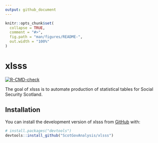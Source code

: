 ```yaml
---
output: github_document
---
```


<!-- README.md is generated from README.Rmd. Please edit that file -->

```r
knitr::opts_chunk$set(
  collapse = TRUE,
  comment = "#>",
  fig.path = "man/figures/README-",
  out.width = "100%"
)
```

# xlsss

<!-- badges: start -->
[![R-CMD-check](https://github.com/izaak-jephson/xlsss/actions/workflows/R-CMD-check.yaml/badge.svg)](https://github.com/izaak-jephson/xlsss/actions/workflows/R-CMD-check.yaml)
<!-- badges: end -->

The goal of xlsss is to automate production of statistical tables for Social Security Scotland.

## Installation

You can install the development version of xlsss from [GitHub](https://github.com/) with:

``` r
# install.packages("devtools")
devtools::install_github("ScotGovAnalysis/xlsss")
```

